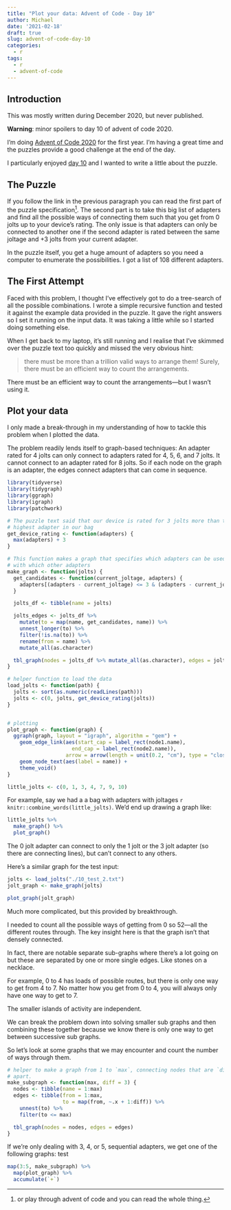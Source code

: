 ```yaml
---
title: "Plot your data: Advent of Code - Day 10"
author: Michael
date: '2021-02-18'
draft: true
slug: advent-of-code-day-10
categories:
  - r
tags:
  - r
  - advent-of-code
---
```


## Introduction

This was mostly written during December 2020, but never published.

**Warning**: minor spoilers to day 10 of advent of code 2020.

I'm doing [Advent of Code 2020](https://www.adventofcode.com) for the first year.
I'm having a great time and the puzzles provide a good challenge at the end of the day.

I particularly enjoyed [day 10](https://adventofcode.com/2020/day/10) and I wanted to write a little about the puzzle.

## The Puzzle

If you follow the link in the previous paragraph you can read the first part of the puzzle specification^[or play through advent of code and you can read the whole thing.].
The second part is to take this big list of adapters and find all the possible ways of connecting them such that you get from 0 jolts up to your device's rating.
The only issue is that adapters can only be connected to another one if the second adapter is rated between the same joltage and +3 jolts from your current adapter.

In the puzzle itself, you get a huge amount of adapters so you need a computer to enumerate the possibilities.
I got a list of 108 different adapters.

## The First Attempt

Faced with this problem, I thought I've effectively got to do a tree-search of all the possible combinations.
I wrote a simple recursive function and tested it against the example data provided in the puzzle.
It gave the right answers so I set it running on the input data. 
It was taking a little while so I started doing something else.

When I get back to my laptop, it's still running and I realise that I've skimmed over the puzzle text too quickly and missed the very obvious hint:

> there must be more than a trillion valid ways to arrange them! Surely, there must be an efficient way to count the arrangements.

There must be an efficient way to count the arrangements---but I wasn't using it.

## Plot your data

I only made a break-through in my understanding of how to tackle this problem when I plotted the data.

The problem readily lends itself to graph-based techniques:
An adapter rated for 4 jolts can only connect to adapters rated for 4, 5, 6, and 7 jolts. 
It cannot connect to an adapter rated for 8 jolts.
So if each node on the graph is an adapter, the edges connect adapters that can come in sequence.

```r
library(tidyverse)
library(tidygraph)
library(ggraph)
library(igraph)
library(patchwork)

# The puzzle text said that our device is rated for 3 jolts more than the
# highest adapter in our bag
get_device_rating <- function(adapters) {
  max(adapters) + 3
}

# This function makes a graph that specifies which adapters can be used
# with which other adapters
make_graph <- function(jolts) {
  get_candidates <- function(current_joltage, adapters) {
    adapters[(adapters - current_joltage) <= 3 & (adapters - current_joltage) > 0]
  }

  jolts_df <- tibble(name = jolts)

  jolts_edges <- jolts_df %>%
    mutate(to = map(name, get_candidates, name)) %>%
    unnest_longer(to) %>%
    filter(!is.na(to)) %>%
    rename(from = name) %>%
    mutate_all(as.character)

  tbl_graph(nodes = jolts_df %>% mutate_all(as.character), edges = jolts_edges)
}

# helper function to load the data
load_jolts <- function(path) {
  jolts <- sort(as.numeric(readLines(path)))
  jolts <- c(0, jolts, get_device_rating(jolts))
}


# plotting
plot_graph <- function(graph) {
  ggraph(graph, layout = "igraph", algorithm = "gem") +
    geom_edge_link(aes(start_cap = label_rect(node1.name),
                     end_cap = label_rect(node2.name)),
                   arrow = arrow(length = unit(0.2, "cm"), type = "closed")) +
    geom_node_text(aes(label = name)) +
    theme_void()
}
```


```r
little_jolts <- c(0, 1, 3, 4, 7, 9, 10)
```

For example, say we had a a bag with adapters with joltages `r knitr::combine_words(little_jolts)`. 
We'd end up drawing a graph like:

```r
little_jolts %>%
  make_graph() %>%
  plot_graph()
```

The 0 jolt adapter can connect to only the 1 jolt or the 3 jolt adapter (so there are connecting lines), but can't connect to any others. 

Here's a similar graph for the test input:

```r
jolts <- load_jolts("./10_test_2.txt")
jolt_graph <- make_graph(jolts)

plot_graph(jolt_graph)
```

Much more complicated, but this provided by breakthrough.

I needed to count all the possible ways of getting from 0 so 52---all the different routes through.
The key insight here is that the graph isn't that densely connected. 

In fact, there are notable separate sub-graphs where there's a lot going on but these are separated by one or more single edges.
Like stones on a necklace.

For example, 0 to 4 has loads of possible routes, but there is only one way to get from 4 to 7.
No matter how you get from 0 to 4, you will always only have one way to get to 7.

The smaller islands of activity are independent. 

We can break the problem down into solving smaller sub graphs and then combining these together because we know there is only one way to get between successive sub graphs.

So let's look at some graphs that we may encounter and count the number of ways through them.

```r
# helper to make a graph from 1 to `max`, connecting nodes that are `diff`
# apart.
make_subgraph <- function(max, diff = 3) {
  nodes <- tibble(name = 1:max)
  edges <- tibble(from = 1:max,
                  to = map(from, ~.x + 1:diff)) %>%
    unnest(to) %>%
    filter(to <= max)

  tbl_graph(nodes = nodes, edges = edges)
}
```

If we're only dealing with 3, 4, or 5, sequential adapters, we get one of the following graphs:
 test

```r
map(3:5, make_subgraph) %>%
  map(plot_graph) %>%
  accumulate(`+`)
```


